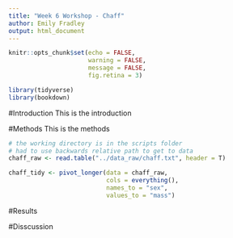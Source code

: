 ```yaml
---
title: "Week 6 Workshop - Chaff"
author: Emily Fradley
output: html_document
---
```


```r
knitr::opts_chunk$set(echo = FALSE, 
                      warning = FALSE,
                      message = FALSE,
                      fig.retina = 3)
```

```r
library(tidyverse)
library(bookdown)
```

#Introduction
This is the introduction 

#Methods
This is the methods
```r
# the working directory is in the scripts folder
# had to use backwards relative path to get to data
chaff_raw <- read.table("../data_raw/chaff.txt", header = T)
```

```r
chaff_tidy <- pivot_longer(data = chaff_raw,
                           cols = everything(),
                           names_to = "sex",
                           values_to = "mass")
```


#Results

#Disscussion